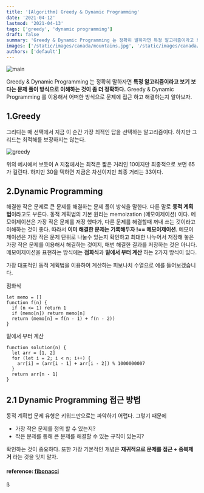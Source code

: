 ```yaml
---
title: '[Algorithm] Greedy & Dynamic Programming'
date: '2021-04-12'
lastmod: '2021-04-13'
tags: ['greedy', 'dynamic programming']
draft: false
summary: 'Greedy & Dynamic Programming 는 정확히 말하자면 특정 알고리즘이라고 보기 보다는 문제 풀이 방식으로 이해하는 것이 좀 더 정확하다. Greedy & Dynamic Programming 를 이용해서 어떠한 방식으로 문제에 접근 하고 해결하는지 알아보자.'
images: ['/static/images/canada/mountains.jpg', '/static/images/canada/toronto.jpg']
authors: ['default']
---
```


![main](/static/greedy-dp/cover.jpg)

Greedy & Dynamic Programming 는 정확히 말하자면 **특정 알고리즘이라고 보기 보다는 문제 풀이 방식으로 이해하는 것이 좀 더 정확하다.** Greedy & Dynamic Programming 를 이용해서 어떠한 방식으로 문제에 접근 하고 해결하는지 알아보자.

## 1.Greedy

그리디는 매 선택에서 지금 이 순간 가장 최적인 답을 선택하는 알고리즘이다. 하지만 그리드는 최적해를 보장하지는 않는다.

![greedy](/static/greedy-dp/greedy.png)

위의 예시에서 보듯이 A 지점에서는 최적은 짧은 거리인 10이지만 최종적으로 보면 65가 걸린다. 하지만 30을 택하면 지금은 차선이지만 최종 거리는 33이다.

## 2.Dynamic Programming

해결한 작은 문제로 큰 문제를 해결하는 문제 풀이 방식을 말한다. 다른 말로 **동적 계획법**이라고도 부른다. 동적 계획법의 기본 원리는 memoization (메모이제이션) 이다. 메모이제이션은 가장 작은 문제를 저장 했다가, 다른 문제를 해결할때 꺼내 쓰는 것이라고 이해하는 것이 좋다. 따라서 **이미 해결한 문제는 기록해두자 !== 메모이제이션**. 메모이제이션은 가장 작은 문제 단위로 나눌수 있는지 확인하고 최대한 나누어서 저장해 놓은 가장 작은 문제를 이용해서 해결하는 것이지, 매번 해결한 결과를 저장하는 것은 아니다. 메모이제이션을 표현하는 방식에는 **점화식**과 **밑에서 부터 계산** 하는 2가지 방식이 있다.

가장 대표적인 동적 계획법을 이용하여 계산하는 피보나치 수열으로 예를 들어보겠습니다.

점화식

```tsx
let memo = []
function f(n) {
  if (n <= 1) return 1
  if (memo[n]) return memo[n]
  return (memo[n] = f(n - 1) + f(n - 2))
}
```

밑에서 부터 계산

```tsx
function solution(n) {
  let arr = [1, 2]
  for (let i = 2; i < n; i++) {
    arr[i] = (arr[i - 1] + arr[i - 2]) % 1000000007
  }
  return arr[n - 1]
}
```

## 2.1 Dynamic Programming 접근 방법

동적 계획법 문제 유형은 키워드만으로는 파악하기 어렵다. 그렇기 때문에

- 가장 작은 문제를 정의 할 수 있는지?
- 작은 문제를 통해 큰 문제를 해결할 수 있는 규칙이 있는지?

확인하는 것이 중요하다. 또한 가장 기본적인 개념은 **재귀적으로 문제를 접근 + 중복제거** 라는 것을 잊지 말자.

#### reference: [fibonacci](https://onlydev.tistory.com/64)

ß
